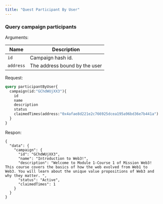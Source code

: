 ```yaml
---
title: "Quest Participant By User"
---
```


### Query campaign participants

Arguments:

| Name     | Description       |
|----------|-------------------|
| `id`     | Campaign hash id. |
| `address`     | The address bound by the user |

Request:

```graphql
query participantByUser{
  campaign(id:"GChdWUjXX3"){
    id
    name 
    description
    status
    claimedTimes(address:"0x4afae8d221e2c766925dcea195a96bd36e7b441a")
  }
}
```

Respon:
```
{
  "data": {
    "campaign": {
      "id": "GChdWUjXX3",
      "name": "Introduction to Web3!",
      "description": "Welcome to Module 1-Course 1 of Mission Web3! This course covers the basics of how the web evolved from Web1 to Web3. You will learn about the unique value propositions of Web3 and why they matter. ",
      "status": "Active",
      "claimedTimes": 1
    }
  }
}
```